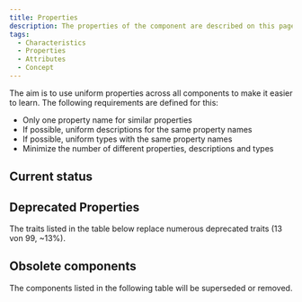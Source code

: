 ```yaml
---
title: Properties
description: The properties of the component are described on this page.
tags:
  - Characteristics
  - Properties
  - Attributes
  - Concept
---
```



The aim is to use uniform properties across all components to make it easier to learn. The following requirements are defined for this:

- Only one property name for similar properties
- If possible, uniform descriptions for the same property names
- If possible, uniform types with the same property names
- Minimize the number of different properties, descriptions and types

## Current status

<PropertiesOverview />

## Deprecated Properties

The traits listed in the table below replace numerous deprecated traits (13 von 99, ~13%).

<PropertiesDeprecated lang="en" />

## Obsolete components

The components listed in the following table will be superseded or removed.

<ComponentsDeprecated lang="en" />
